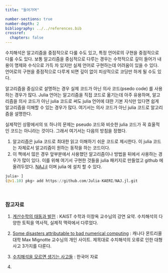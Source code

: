 ```yaml
---
title: "들어가며"

number-sections: true
number-depth: 2
bibliography: ../../references.bib
crossref:
  chapters: false
---
```


수치해석은 알고리즘을 중점적으로 다룰 수도 있고, 특정 언어로의 구현을 중점적으로 다룰 수도 있다. 보통 알고리즘을 중심적으로 다루는 경우는 수학적으로 깊이 들어가 내용이 명제와 수식으로 가득 차 있지만 실제 언어로 구현하는데 어려움이 있을 수 있다. 언어로의 구현을 중점적으로 다루게 되면 깊이 없이 피상적으로 코딩만 하게 될 수도 있다.

알고리즘을 중심으로 설명하는 경우 실제 코드가 아닌 의사 코드(psedo code) 를 사용하는 경우가 많다. Julia 언어는 알고리즘을 직접 코드로 옮기는데 아주 유용하며, 알고리즘을 의사 코드가 아닌 julia 코드로 써도 julia 언어에 대한 기본 지식만 있다면 쉽게 알고리즘을 이해할 수 있는 경우가 많다. 여기서는 의사 코드가 아닌 julia 코드로 알고리즘을 설명한다. 

실제적인 상황에서의 또 하나의 문제는 pseudo 코드와 비슷한 julia 코드가 꼭 효울적인 코드는 아니라는 것이다. 그래서 여기서는 다음의 방침을 정했다.

1. 알고리즘은 julia 코드로 최대한 읽고 이해하기 쉬운 코드로 제시한다. 이 julia 코드는 자체로서 알고리즘이 원하는 동작을 하는 코드이다.
2. 이 책에서 많은 경우 앞부분에서 사용했던 알고리즘이나 방법을 뒤에서 사용하는 경우가 많이 있다. 이를 위해 여기서 구현한 것들을 julia 패키지로 만들었고 github 에 올려두었다. [NAJ.jl](https://github.com/Julia-KAERI/NAJ.jl.git) 이며 julia 에 설치 할 수 있다.

```julia
julia> ]
(@v1.10) pkg> add https://github.com/Julia-KAERI/NAJ.jl.git
```


</br>

### 참고자료

1. [계산수학의 태동과 발전](https://horizon.kias.re.kr/5881/) : KAIST 수학과 이창옥 교수님의 강연 요약. 수치해석의 다양한 토픽을 역사적, 실제적 맥락에서 다루었다. 

2. [Some disasters attributable to bad numerical computing](https://www.iro.umontreal.ca/~mignotte/IFT2425/Disasters.html) : 캐나다 몬트리올 대학 Max Mignotte 교수님의 개인 사이트. 제목대로 수치해석의 오류로 인한 대형사고 3가지를 다룬다.

3. [수치해석을 모르면 생기는 사고들](https://nx006.tistory.com/80) : 한국어 자료

4. 


